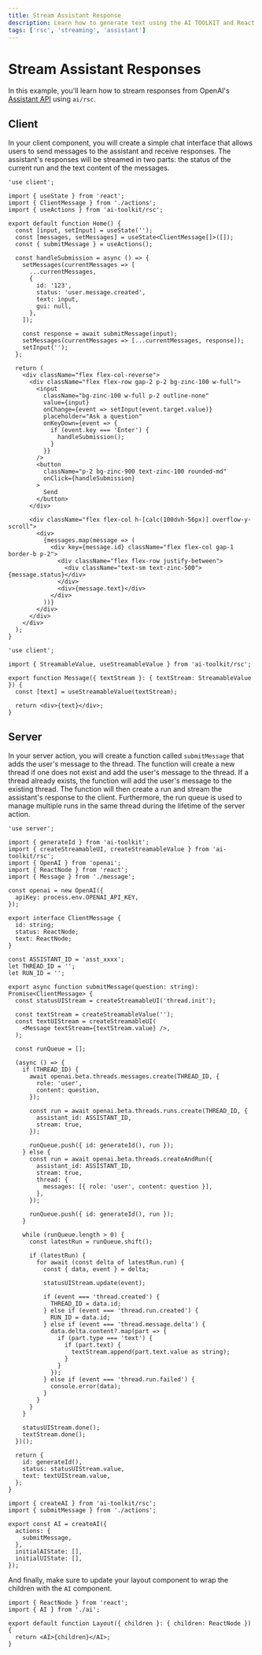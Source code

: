 ```yaml
---
title: Stream Assistant Response
description: Learn how to generate text using the AI TOOLKIT and React Server Components.
tags: ['rsc', 'streaming', 'assistant']
---
```


# Stream Assistant Responses

In this example, you'll learn how to stream responses from OpenAI's [Assistant API](https://platform.openai.com/docs/assistants/overview) using `ai/rsc`.

## Client

In your client component, you will create a simple chat interface that allows users to send messages to the assistant and receive responses. The assistant's responses will be streamed in two parts: the status of the current run and the text content of the messages.

```tsx filename='app/page.tsx'
'use client';

import { useState } from 'react';
import { ClientMessage } from './actions';
import { useActions } from 'ai-toolkit/rsc';

export default function Home() {
  const [input, setInput] = useState('');
  const [messages, setMessages] = useState<ClientMessage[]>([]);
  const { submitMessage } = useActions();

  const handleSubmission = async () => {
    setMessages(currentMessages => [
      ...currentMessages,
      {
        id: '123',
        status: 'user.message.created',
        text: input,
        gui: null,
      },
    ]);

    const response = await submitMessage(input);
    setMessages(currentMessages => [...currentMessages, response]);
    setInput('');
  };

  return (
    <div className="flex flex-col-reverse">
      <div className="flex flex-row gap-2 p-2 bg-zinc-100 w-full">
        <input
          className="bg-zinc-100 w-full p-2 outline-none"
          value={input}
          onChange={event => setInput(event.target.value)}
          placeholder="Ask a question"
          onKeyDown={event => {
            if (event.key === 'Enter') {
              handleSubmission();
            }
          }}
        />
        <button
          className="p-2 bg-zinc-900 text-zinc-100 rounded-md"
          onClick={handleSubmission}
        >
          Send
        </button>
      </div>

      <div className="flex flex-col h-[calc(100dvh-56px)] overflow-y-scroll">
        <div>
          {messages.map(message => (
            <div key={message.id} className="flex flex-col gap-1 border-b p-2">
              <div className="flex flex-row justify-between">
                <div className="text-sm text-zinc-500">{message.status}</div>
              </div>
              <div>{message.text}</div>
            </div>
          ))}
        </div>
      </div>
    </div>
  );
}
```

```tsx filename='app/message.tsx'
'use client';

import { StreamableValue, useStreamableValue } from 'ai-toolkit/rsc';

export function Message({ textStream }: { textStream: StreamableValue }) {
  const [text] = useStreamableValue(textStream);

  return <div>{text}</div>;
}
```

## Server

In your server action, you will create a function called `submitMessage` that adds the user's message to the thread. The function will create a new thread if one does not exist and add the user's message to the thread. If a thread already exists, the function will add the user's message to the existing thread. The function will then create a run and stream the assistant's response to the client. Furthermore, the run queue is used to manage multiple runs in the same thread during the lifetime of the server action.

```tsx filename='app/actions.tsx'
'use server';

import { generateId } from 'ai-toolkit';
import { createStreamableUI, createStreamableValue } from 'ai-toolkit/rsc';
import { OpenAI } from 'openai';
import { ReactNode } from 'react';
import { Message } from './message';

const openai = new OpenAI({
  apiKey: process.env.OPENAI_API_KEY,
});

export interface ClientMessage {
  id: string;
  status: ReactNode;
  text: ReactNode;
}

const ASSISTANT_ID = 'asst_xxxx';
let THREAD_ID = '';
let RUN_ID = '';

export async function submitMessage(question: string): Promise<ClientMessage> {
  const statusUIStream = createStreamableUI('thread.init');

  const textStream = createStreamableValue('');
  const textUIStream = createStreamableUI(
    <Message textStream={textStream.value} />,
  );

  const runQueue = [];

  (async () => {
    if (THREAD_ID) {
      await openai.beta.threads.messages.create(THREAD_ID, {
        role: 'user',
        content: question,
      });

      const run = await openai.beta.threads.runs.create(THREAD_ID, {
        assistant_id: ASSISTANT_ID,
        stream: true,
      });

      runQueue.push({ id: generateId(), run });
    } else {
      const run = await openai.beta.threads.createAndRun({
        assistant_id: ASSISTANT_ID,
        stream: true,
        thread: {
          messages: [{ role: 'user', content: question }],
        },
      });

      runQueue.push({ id: generateId(), run });
    }

    while (runQueue.length > 0) {
      const latestRun = runQueue.shift();

      if (latestRun) {
        for await (const delta of latestRun.run) {
          const { data, event } = delta;

          statusUIStream.update(event);

          if (event === 'thread.created') {
            THREAD_ID = data.id;
          } else if (event === 'thread.run.created') {
            RUN_ID = data.id;
          } else if (event === 'thread.message.delta') {
            data.delta.content?.map(part => {
              if (part.type === 'text') {
                if (part.text) {
                  textStream.append(part.text.value as string);
                }
              }
            });
          } else if (event === 'thread.run.failed') {
            console.error(data);
          }
        }
      }
    }

    statusUIStream.done();
    textStream.done();
  })();

  return {
    id: generateId(),
    status: statusUIStream.value,
    text: textUIStream.value,
  };
}
```

```tsx filename="app/ai.ts"
import { createAI } from 'ai-toolkit/rsc';
import { submitMessage } from './actions';

export const AI = createAI({
  actions: {
    submitMessage,
  },
  initialAIState: [],
  initialUIState: [],
});
```

And finally, make sure to update your layout component to wrap the children with the `AI` component.

```tsx filename="app/layout.tsx"
import { ReactNode } from 'react';
import { AI } from './ai';

export default function Layout({ children }: { children: ReactNode }) {
  return <AI>{children}</AI>;
}
```
